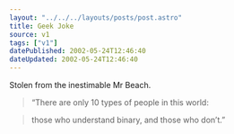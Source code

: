 ```yaml
---
layout: "../../../layouts/posts/post.astro"
title: Geek Joke
source: v1
tags: ["v1"]
datePublished: 2002-05-24T12:46:40
dateUpdated: 2002-05-24T12:46:40
---
```


Stolen from the inestimable Mr Beach.

> &#8220;There are only 10 types of people in this world:

> those who understand binary, and those who don&#8217;t.&#8221;
